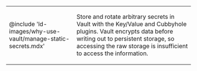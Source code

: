 <table cellPadding={0} style={{borderWidth: '0px'}}>
<tbody>
<tr>
<td style={{width: '200px', verticalAlign: 'middle', textAlign: 'center', borderWidth: '0px'}}>

@include 'ld-images/why-use-vault/manage-static-secrets.mdx'

</td>
<td style={{verticalAlign: 'middle', textAlign: 'left', borderWidth: '0px'}}>

Store and rotate arbitrary secrets in Vault with the Key/Value and Cubbyhole
plugins. Vault encrypts data before writing out to persistent storage, so
accessing the raw storage is insufficient to access the information.

</td>
</tr>
</tbody>
</table>